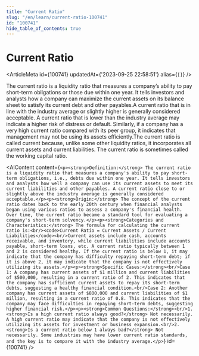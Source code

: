 ```yaml
---
title: "Current Ratio"
slug: "/en/learn/current-ratio-100741"
id: "100741"
hide_table_of_contents: true
---
```



# Current Ratio

<ArticleMeta id={100741} updatedAt={'2023-09-25 22:58:51'} alias={`[]`} />
<div className='border-solid border-b border-t-0 my-4 border-[var(--ifm-color-gray-300)]' />

The current ratio is a liquidity ratio that measures a company’s ability to pay short-term obligations or those due within one year. It tells investors and analysts how a company can maximize the current assets on its balance sheet to satisfy its current debt and other payables.A current ratio that is in line with the industry average or slightly higher is generally considered acceptable. A current ratio that is lower than the industry average may indicate a higher risk of distress or default. Similarly, if a company has a very high current ratio compared with its peer group, it indicates that management may not be using its assets efficiently.The current ratio is called current because, unlike some other liquidity ratios, it incorporates all current assets and current liabilities. The current ratio is sometimes called the working capital ratio.

<AIContent content={`<p><strong>Definition:</strong> The current ratio is a liquidity ratio that measures a company's ability to pay short-term obligations, i.e., debts due within one year. It tells investors and analysts how well a company can use its current assets to meet its current liabilities and other payables. A current ratio close to or slightly above the industry average is generally considered acceptable.</p><p><strong>Origin:</strong> The concept of the current ratio dates back to the early 20th century when financial analysts began using various ratios to assess a company's financial health. Over time, the current ratio became a standard tool for evaluating a company's short-term solvency.</p><p><strong>Categories and Characteristics:</strong> The formula for calculating the current ratio is:<br/><code>Current Ratio = Current Assets / Current Liabilities</code><br/>Current assets include cash, accounts receivable, and inventory, while current liabilities include accounts payable, short-term loans, etc. A current ratio typically between 1 and 2 is considered healthy. If the current ratio is below 1, it may indicate that the company has difficulty repaying short-term debt; if it is above 2, it may indicate that the company is not effectively utilizing its assets.</p><p><strong>Specific Cases:</strong><br/>Case 1: A company has current assets of $1 million and current liabilities of $500,000, resulting in a current ratio of 2. This indicates that the company has sufficient current assets to repay its short-term debts, suggesting a healthy financial condition.<br/>Case 2: Another company has current assets of $800,000 and current liabilities of $1 million, resulting in a current ratio of 0.8. This indicates that the company may face difficulties in repaying short-term debts, suggesting higher financial risk.</p><p><strong>Common Questions:</strong><br/>1. <strong>Is a high current ratio always good?</strong> Not necessarily. A high current ratio may indicate that the company is not effectively utilizing its assets for investment or business expansion.<br/>2. <strong>Is a current ratio below 1 always bad?</strong> Not necessarily. Some industries may have lower current ratio standards, and the key is to compare it with the industry average.</p>`} id={100741} />

